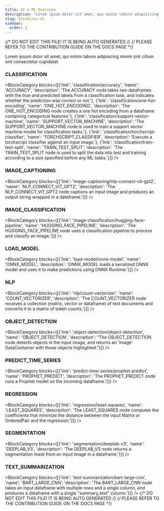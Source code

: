 ```yaml
---
title: AI & ML Overview
description: "Lorem ipsum dolor sit amet, qui minim labore adipisicing minim sint cillum sint consectetur cupidatat."
slug: blocks/ai-ml
sidebar:
  order: 1
---
```


{/* DO NOT EDIT THIS FILE! IT IS BEING AUTO GENERATED */}
{/* PLEASE REFER TO THE CONTRIBUTION GUIDE ON THE DOCS PAGE */}


Lorem ipsum dolor sit amet, qui minim labore adipisicing minim sint cillum sint consectetur cupidatat.

 ### CLASSIFICATION
<BlockCategory blocks={[{'link': 'classification/accuracy', 'name': 'ACCURACY', 'description': 'The ACCURACY node takes two dataframes with the true and predicted labels from a classification task, and indicates whether the prediction was correct or not.'}, {'link': 'classification/one-hot-encoding', 'name': 'ONE_HOT_ENCODING', 'description': 'The ONE_HOT_ENCODING node creates a one hot encoding from a dataframe containing categorical features.'}, {'link': 'classification/support-vector-machine', 'name': 'SUPPORT_VECTOR_MACHINE', 'description': 'The SUPPORT_VECTOR_MACHINE node is used to train a support vector machine model for classification tasks.'}, {'link': 'classification/torchscript-classifier', 'name': 'TORCHSCRIPT_CLASSIFIER', 'description': 'Execute a torchscript classifier against an input image.'}, {'link': 'classification/train-test-split', 'name': 'TRAIN_TEST_SPLIT', 'description': 'The TRAIN_TEST_SPLIT node is used to split the data into test and training according to a size specified before any ML tasks.'}]} />

 ### IMAGE_CAPTIONING
<BlockCategory blocks={[{'link': 'image-captioning/nlp-connect-vit-gpt2', 'name': 'NLP_CONNECT_VIT_GPT2', 'description': 'The NLP_CONNECT_VIT_GPT2 node captions an input image and produces an output string wrapped in a dataframe.'}]} />

 ### IMAGE_CLASSIFICATION
<BlockCategory blocks={[{'link': 'image-classification/hugging-face-pipeline', 'name': 'HUGGING_FACE_PIPELINE', 'description': 'The HUGGING_FACE_PIPELINE node uses a classification pipeline to process and classify an image.'}]} />

 ### LOAD_MODEL
<BlockCategory blocks={[{'link': 'load-model/onnx-model', 'name': 'ONNX_MODEL', 'description': 'ONNX_MODEL loads a serialized ONNX model and uses it to make predictions using ONNX Runtime.'}]} />

 ### NLP
<BlockCategory blocks={[{'link': 'nlp/count-vectorizer', 'name': 'COUNT_VECTORIZER', 'description': 'The COUNT_VECTORIZER node receives a collection (matrix, vector or dataframe) of text documents and converts it to a matrix of token counts.'}]} />

 ### OBJECT_DETECTION
<BlockCategory blocks={[{'link': 'object-detection/object-detection', 'name': 'OBJECT_DETECTION', 'description': "The OBJECT_DETECTION node detects objects in the input image, and returns an 'image' DataContainer with those objects highlighted."}]} />

 ### PREDICT_TIME_SERIES
<BlockCategory blocks={[{'link': 'predict-time-series/prophet-predict', 'name': 'PROPHET_PREDICT', 'description': 'The PROPHET_PREDICT node runs a Prophet model on the incoming dataframe.'}]} />

 ### REGRESSION
<BlockCategory blocks={[{'link': 'regression/least-squares', 'name': 'LEAST_SQUARES', 'description': 'The LEAST_SQUARES node computes the coefficients that minimize the distance between the input Matrix or OrderedPair and the regression.'}]} />

 ### SEGMENTATION
<BlockCategory blocks={[{'link': 'segmentation/deeplab-v3', 'name': 'DEEPLAB_V3', 'description': 'The DEEPLAB_V3 node returns a segmentation mask from an input image in a dataframe.'}]} />

 ### TEXT_SUMMARIZATION
<BlockCategory blocks={[{'link': 'text-summarization/bart-large-cnn', 'name': 'BART_LARGE_CNN', 'description': 'The BART_LARGE_CNN node takes an input dataframe with multiple rows and a single column, and produces a dataframe with a single "summary_text" column.'}]} />
{/* DO NOT EDIT THIS FILE! IT IS BEING AUTO GENERATED */}
{/* PLEASE REFER TO THE CONTRIBUTION GUIDE ON THE DOCS PAGE */}
